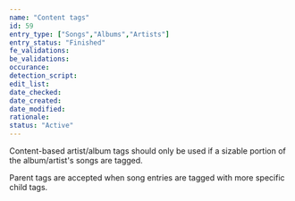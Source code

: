 ```yaml
---
name: "Content tags"
id: 59
entry_type: ["Songs","Albums","Artists"]
entry_status: "Finished"
fe_validations:
be_validations:
occurance:
detection_script:
edit_list:
date_checked:
date_created:
date_modified:
rationale:
status: "Active"
---
```

Content-based artist/album tags should only be used if a sizable portion of the album/artist's songs are tagged.

Parent tags are accepted when song entries are tagged with more specific child tags.